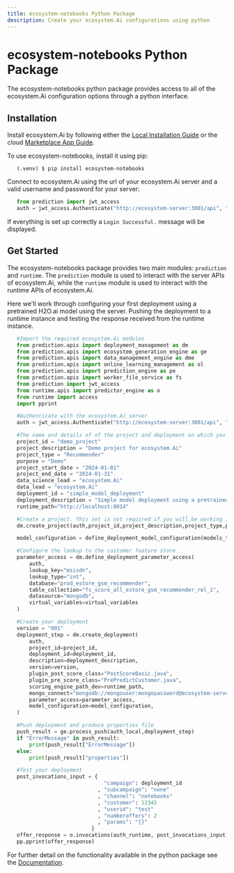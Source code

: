 ```yaml
---
title: ecosystem-notebooks Python Package
description: Create your ecosystem.Ai configurations using python
---
```



# ecosystem-notebooks Python Package

The ecosystem-notebooks python package provides access to all of the ecosystem.Ai configuration options through a python interface.

## Installation

Install ecosystem.Ai by following either the [Local Installation Guide](/docs/local/) or the cloud [Marketplace App Guide](/docs/marketplace/).

To use ecosystem-notebooks, install it using pip:

```console
   (.venv) $ pip install ecosystem-notebooks
```

Connect to ecosystem.Ai using the url of your ecosystem.Ai server and a valid username and password for your server:

```python
   from prediction import jwt_access
   auth = jwt_access.Authenticate("http://ecosystem-server:3001/api", "ecosystem_username", "ecosystem_password")
```

If everything is set up correctly a ``Login Successful.`` message will be displayed.

## Get Started

The ecosystem-notebooks package provides two main modules: `prediction` and `runtime`. The `prediction` module is used to interact with the server APIs of ecosystem.Ai, while the `runtime` module is used to interact with the runtime APIs of ecosystem.Ai.

Here we'll work through configuring your first deployment using a pretrained H2O.ai model using the server. Pushing the deployment to a runtime instance and testing the response received from the runtime instance.

```python
   #Import the required ecosystem.Ai modules
   from prediction.apis import deployment_management as dm
   from prediction.apis import ecosystem_generation_engine as ge
   from prediction.apis import data_management_engine as dme
   from prediction.apis import online_learning_management as ol
   from prediction.apis import prediction_engine as pe
   from prediction.apis import worker_file_service as fs
   from prediction import jwt_access
   from runtime.apis import predictor_engine as o
   from runtime import access
   import pprint

   #Authenticate with the ecosystem.Ai server
   auth = jwt_access.Authenticate("http://ecosystem-server:3001/api", "ecosystem_username", "ecosystem_password")

   #The name and details of of the project and deployment on which you will be working.
   project_id = "demo_project"
   project_description = "Demo project for ecosystem.Ai"
   project_type = "Recommender"
   purpose = "Demo"
   project_start_date = "2024-01-01"
   project_end_date = "2024-01-31"
   data_science_lead = "ecosystem.Ai"
   data_lead = "ecosystem.Ai"
   deployment_id = "simple_model_deployment"
   deployment_description = "Simple model deployment using a pretrained H2O.ai model"
   runtime_path="http://localhost:8014"

   #Create a project. This set is not required if you will be working in an existing project
   dm.create_project(auth,project_id,project_description,project_type,purpose,project_start_date,project_end_date,data_science_lead,data_lead)

   model_configuration = define_deployment_model_configuration(models_to_load=["model_id"])

   #Configure the lookup to the customer feature store
   parameter_access = dm.define_deployment_parameter_access(
       auth,
       lookup_key="msisdn",
       lookup_type="int",
       database="prod_estore_gsm_recommender",
       table_collection="fs_score_all_estore_gsm_recommender_rel_1",
       datasource="mongodb",
       virtual_variables=virtual_variables
   )

   #Create your deployment
   version = "001"
   deployment_step = dm.create_deployment(
       auth,
       project_id=project_id,
       deployment_id=deployment_id,
       description=deployment_description,
       version=version,
       plugin_post_score_class="PostScoreBasic.java",
       plugin_pre_score_class="PrePredictCustomer.java",
       scoring_engine_path_dev=runtime_path,
       mongo_connect="mongodb://mongouser:mongopassword@ecosystem-server:54445/?authSource=admin",
       parameter_access=parameter_access,
       model_configuration=model_configuration,
   )

   #Push deployment and produce properties file
   push_result = ge.process_push(auth_local,deployment_step)
   if "ErrorMessage" in push_result:
       print(push_result["ErrorMessage"])
   else:
       print(push_result["properties"])

   #Test your deployment
   post_invocations_input = {
                               "campaign": deployment_id
                             , "subcampaign": "none"
                             , "channel": "notebooks"
                             , "customer": 12345
                             , "userid": "test"
                             , "numberoffers": 2
                             , "params": "{}"
                           }
   offer_response = o.invocations(auth_runtime, post_invocations_input)
   pp.pprint(offer_response)
```

For further detail on the functionality available in the python package see the [Documentation](https://ecosystemai.github.io/ecosystem-algorithms/).